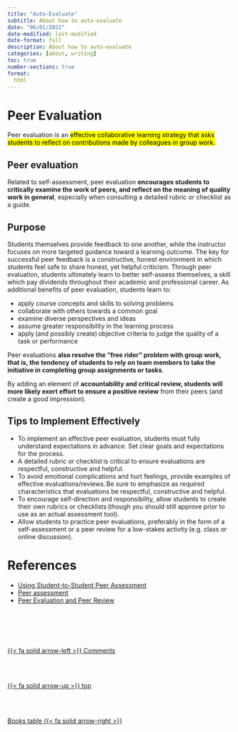 ```yaml
---
title: "Auto-Evaluate"
subtitle: About how to auto-evaluate
date: "06/01/2021"
date-modified: last-modified
date-format: full
description: About how to auto-evaluate
categories: [about, writing]
toc: true
number-sections: true
format:
  html
---
```


# Peer Evaluation

::: {.callout-note}

Peer evaluation is an <mark>effective collaborative learning strategy that asks students to reflect on contributions made by colleagues in group work.</mark>
:::
## Peer evaluation
Related to self-assessment, peer evaluation **encourages students to critically examine the work of peers, and reflect on the meaning of quality work in general**, especially when consulting a detailed rubric or checklist as a guide. 


## Purpose

Students themselves provide feedback to one another, while the instructor focuses on more targeted guidance toward a learning outcome. The key for successful peer feedback is a constructive, honest environment in which students feel safe to share honest, yet helpful criticism. Through peer evaluation, students ultimately learn to better self-assess themselves, a skill which pay dividends throughout their academic and professional career. As additional benefits of peer evaluation, students learn to: 

- apply course concepts and skills to solving problems
- collaborate with others towards a common goal
- examine diverse perspectives and ideas
- assume greater responsibility in the learning process 
- apply (and possibly create) objective criteria to judge the quality of a task or performance 

Peer evaluations **also resolve the "free rider" problem with group work, that is, the tendency of students to rely on team members to take the initiative in completing group assignments or tasks**.


By adding an element of **accountability and critical review, students will more likely exert effort to ensure a positive review** from their peers (and create a good impression). 

  

## Tips to Implement Effectively 

- To implement an effective peer evaluation, students must fully understand expectations in advance. Set clear goals and expectations for the process. 
- A detailed rubric or checklist is critical to ensure evaluations are respectful, constructive and helpful. 
- To avoid emotional complications and hurt feelings, provide examples of effective evaluations/reviews. Be sure to emphasize as required characteristics that evaluations be respectful, constructive and helpful. 
- To encourage self-direction and responsibility, allow students to create their own rubrics or checklists (though you should still approve prior to use as an actual assessment tool). 
- Allow students to practice peer evaluations, preferably in the form of a self-assessment or a peer review for a low-stakes activity (e.g. class or online discussion).



# References

- [Using Student-to-Student Peer Assessment](https://www.celt.iastate.edu/instructional-strategies/evaluating-teaching/peer-assessment/){.external}
- [Peer assessment](https://teaching.cornell.edu/teaching-resources/assessment-evaluation/peer-assessment){.external}
- [Peer Evaluation and Peer Review](https://www.uwlax.edu/catl/guides/teaching-improvement-guide/how-can-i-improve/peer-evaluation/){.external}

<!--- navLinks -->
<br><br>
<div class=row>
<br>
<div class='column left previous'>
<br>
[{{< fa solid arrow-left >}} Comments](/learning/learning-how-write-comments.qmd)
<br>
</div>
<br>
<div class='column center'>
<br>
[{{< fa solid arrow-up >}} top](#top)
<br>
</div>
<br>
<div class='column right next'>
<br>
[Books table  {{< fa solid arrow-right >}}](/learning/learning-listing-table-books.qmd)
<br>
</div>
<br>
</div>
